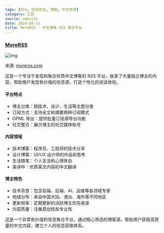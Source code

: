```yaml
---
tags: [RSS, 信息聚合, 博客, 中文资源]
category: 工具
source: website
date: 2024-08-11
title: MoreRSS - 中文博客 RSS 聚合平台
---
```


### [MoreRSS](https://morerss.com/zh)

![img](https://img.mengpeng.tech/i/2024/12/10/675790e278a0b.webp)

来源: [morerss.com](https://morerss.com/zh)

这是一个专注于发现和聚合优质中文博客的 RSS 平台，收录了大量独立博主的内容，帮助用户发现有价值的信息源，打造个性化的阅读体验。

#### 平台特点
- 博主分类：按技术、设计、生活等主题分类
- 订阅方式：支持全文和摘要两种订阅模式
- OPML 导出：提供批量订阅源导出功能
- 社交整合：展示博主的社交媒体账号

#### 内容领域
- 技术博客：程序员、工程师的技术分享
- 设计博客：UI/UX 设计师的作品和思考
- 生活随笔：个人生活和心得体会
- 英译中：优质英文内容的中文翻译

#### 博主特色
- 技术背景：包含前端、后端、AI、运维等各领域专家
- 地域分布：来自中国大陆、港台、海外等不同地区
- 更新频率：定期更新的活跃博主优先收录
- 内容质量：注重原创性和专业性

这是一个非常有价值的信息聚合平台，通过精心筛选的博客源，帮助用户获取高质量的中文内容，建立个人的信息获取体系。 
